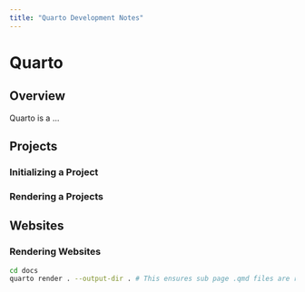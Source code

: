 ```yaml
---
title: "Quarto Development Notes"
---
```


# Quarto
## Overview
Quarto is a ...

## Projects
### Initializing a Project

### Rendering a Projects

## Websites
### Rendering Websites

```bash
cd docs
quarto render . --output-dir . # This ensures sub page .qmd files are rendered in .html as well, otherwise pages aren't viewable
```


